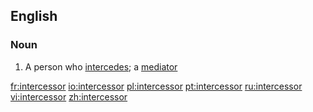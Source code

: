 ==English==

===Noun===
{{en-noun}}

# A person who [[intercede]]s; a [[mediator]]

[[fr:intercessor]]
[[io:intercessor]]
[[pl:intercessor]]
[[pt:intercessor]]
[[ru:intercessor]]
[[vi:intercessor]]
[[zh:intercessor]]
